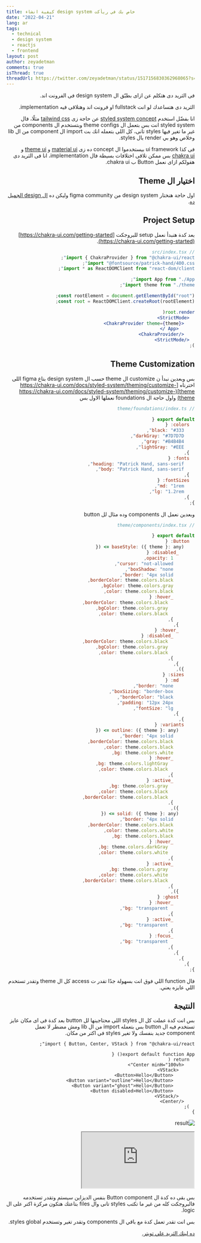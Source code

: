 ```yaml
---
title: كيفية انشاء design system خاص بك في ريأكت
date: "2022-04-21"
lang: ar
tags:
  - technical
  - design system
  - reactjs
  - frontend
layout: post
author: zeyadetman
comments: true
isThread: true
threadUrl: https://twitter.com/zeyadetman/status/1517156830362968065?s=20&t=TAv41PZY8OObKrk06PJ3Vw
---
```


<div dir="rtl">
فى الثريد دى هتكلم عن ازاى بطبّق ال design system فى الفرونت اند.

الثريد دى هتساعدك لو انت fullstack او فرونت اند وهتلاقى فيه implementation.

انا بفضّل استخدم [styled system concept](https://styled-system.com/) عن حاجة زى [tailwind css](https://tailwindcss.com/) مثلًا، فال styled system انت بس بتعمل ال theme configs وبتستخدم ال components من غير ما تغير فيها styles تانى، كل اللى بتعمله انك بت import ال component من ال lib وخلاص وهو بي render بال styles.

فى كذا ui framework بيستخدموا ال concept ده زى [material ui](https://mui.com/) و [theme ui](https://theme-ui.com/) و [chakra ui](https://chakra-ui.com/) بس ممكن تلاقى اختلافات بسيطة فال implementation، انا فى الثريد دى هقولكم ازاى نعمل Button ب chakra ui.

## اختيار ال Theme

اول حاجة هنختار design system من figma community وليكن ده [ال design الجميل ده](https://www.figma.com/community/file/1075811850250564922).

## Project Setup

بعد كدة هنبدأ نعمل setup للبروجكت [https://chakra-ui.com/getting-started](https://chakra-ui.com/getting-started).

```jsx
// src/index.tsx
import { ChakraProvider } from "@chakra-ui/react";
import "@fontsource/patrick-hand/400.css";
import * as ReactDOMClient from "react-dom/client";

import App from "./App";
import theme from "./theme";

const rootElement = document.getElementById("root");
const root = ReactDOMClient.createRoot(rootElement);

root.render(
  <StrictMode>
    <ChakraProvider theme={theme}>
      <App />
    </ChakraProvider>
  </StrictMode>
);
```

## Theme Customization

بس وبعدين نبدأ ن customize ال theme حسب ال design system بتاع figma اللى اخترناه [https://chakra-ui.com/docs/styled-system/theming/customize-theme](https://chakra-ui.com/docs/styled-system/theming/customize-theme) واول حاجة ال foundations نعملها الاول بس

```jsx
// theme/foundations/index.ts

export default {
  colors: {
    black: "#333",
    darkGray: "#7D7D7D",
    gray: "#B4B4B4",
    lightGray: "#EEE",
  },
  fonts: {
    heading: "Patrick Hand, sans-serif",
    body: "Patrick Hand, sans-serif",
  },
  fontSizes: {
    md: "1rem",
    lg: "1.2rem",
  },
};
```

وبعدين نعمل ال components وده مثال لل button

```jsx
// theme/components/index.tsx

export default {
  Button: {
    baseStyle: ({ theme }: any) => ({
      _disabled: {
        opacity: 1,
        cursor: "not-allowed",
        boxShadow: "none",
        border: "4px solid",
        borderColor: theme.colors.black,
        bgColor: theme.colors.gray,
        color: theme.colors.black,
        _hover: {
          borderColor: theme.colors.black,
          bgColor: theme.colors.gray,
          color: theme.colors.black,
        },
      },
      _hover: {
        _disabled: {
          borderColor: theme.colors.black,
          bgColor: theme.colors.gray,
          color: theme.colors.black,
        },
      },
    }),
    sizes: {
      md: {
        border: "none",
        boxSizing: "border-box",
        borderColor: "black",
        padding: "12px 24px",
        fontSize: "lg",
      },
    },
    variants: {
      outline: ({ theme }: any) => ({
        border: "4px solid",
        borderColor: theme.colors.black,
        color: theme.colors.black,
        bg: theme.colors.white,
        _hover: {
          bg: theme.colors.lightGray,
          color: theme.colors.black,
        },
        _active: {
          bg: theme.colors.gray,
          color: theme.colors.black,
          borderColor: theme.colors.black,
        },
      }),
      solid: ({ theme }: any) => ({
        border: "4px solid",
        borderColor: theme.colors.black,
        color: theme.colors.white,
        bg: theme.colors.black,
        _hover: {
          bg: theme.colors.darkGray,
          color: theme.colors.white,
        },
        _active: {
          bg: theme.colors.gray,
          color: theme.colors.white,
          borderColor: theme.colors.black,
        },
      }),
      ghost: {
        _hover: {
          bg: "transparent",
        },
        _active: {
          bg: "transparent",
        },
        _focus: {
          bg: "transparent",
        },
      },
    },
  },
};
```

فال function اللي فوق انت بسهولة جدًا تقدر ت access كل ال theme وتقدر تستخدم اللي عايزه يعني.

## النتيجة

بس انت كدة عملت كل ال styles اللى محتاجينها لل button بعد كدة فى اى مكان عايز تستخدم فيه ال button بس بتعمله import من ال lib ومش مضطر لا تعمل component جديد بنفسك ولا تغير styles فى اكتر من مكان.

```tsx
import { Button, Center, VStack } from "@chakra-ui/react";

export default function App() {
  return (
    <Center minH="100vh">
      <VStack>
        <Button>Hello</Button>
        <Button variant="outline">Hello</Button>
        <Button variant="ghost">Hello</Button>
        <Button disabled>Hello</Button>
      </VStack>
    </Center>
  );
}
```

![result](/assets/result-mui-design-system-ar.jpeg)

<iframe
  src="https://codesandbox.io/embed/design-system-7g4s85?fontsize=14&hidenavigation=1&theme=dark&view=preview"
  style={{
    width: "100%",
    height: "500px",
    margin: "5px auto",
    border: 0,
    borderRadius: "4px",
    overflow: "hidden",
  }}
  title="design-system"
  allow=""
  sandbox="allow-forms  allow-same-origin allow-scripts"
></iframe>

بس بقى ده كدة ال Button component بنفس الديزاين سيستم وتقدر تستخدمه فالبروجكت كله من غير ما تكتب styles تانى وال files بتاعتك هتكون مركزة اكتر على ال logic.

بس انت تقدر تعمل كدة مع باقي ال components وتقدر تغير وتستخدم styles global.

[ده لينك الثريد علي تويتر.](https://twitter.com/zeyadetman/status/1517156830362968065?s=20&t=TAv41PZY8OObKrk06PJ3Vw)

</div>

